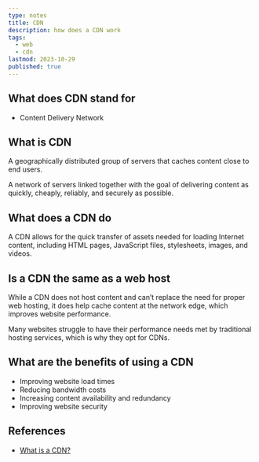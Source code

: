 ```yaml
---
type: notes
title: CDN
description: how does a CDN work
tags:
  - web
  - cdn
lastmod: 2023-10-29
published: true
---
```


## What does CDN stand for

- Content Delivery Network

## What is CDN

A geographically distributed group of servers that caches content close to end users.

A network of servers linked together with the goal of delivering content as quickly, cheaply, reliably, and securely as possible.

## What does a CDN do

A CDN allows for the quick transfer of assets needed for loading Internet content, including HTML pages, JavaScript files, stylesheets, images, and videos.

## Is a CDN the same as a web host

While a CDN does not host content and can’t replace the need for proper web hosting, it does help cache content at the network edge, which improves website performance.

Many websites struggle to have their performance needs met by traditional hosting services, which is why they opt for CDNs.

## What are the benefits of using a CDN

- Improving website load times
- Reducing bandwidth costs
- Increasing content availability and redundancy
- Improving website security

## References

- [What is a CDN?](https://www.cloudflare.com/learning/cdn/what-is-a-cdn/)

